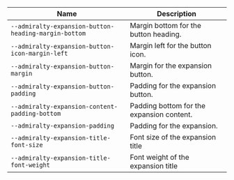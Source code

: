 
| Name | Description |
| --- | --- |
| `--admiralty-expansion-button-heading-margin-bottom` | Margin bottom for the button heading. |
| `--admiralty-expansion-button-icon-margin-left` | Margin left for the button icon. |
| `--admiralty-expansion-button-margin` | Margin for the expansion button. |
| `--admiralty-expansion-button-padding` | Padding for the expansion button. |
| `--admiralty-expansion-content-padding-bottom` | Padding bottom for the expansion content. |
| `--admiralty-expansion-padding` | Padding for the expansion. |
| `--admiralty-expansion-title-font-size` | Font size of the expansion title |
| `--admiralty-expansion-title-font-weight` | Font weight of the expansion title |

